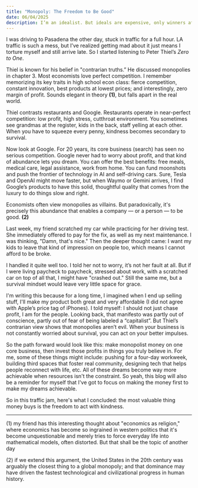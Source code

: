 ```yaml
---
title: "Monopoly: The Freedom to Be Good"
date: 06/04/2025
description: I’m an idealist. But ideals are expensive, only winners afford them.
---
```


I was driving to Pasadena the other day, stuck in traffic for a full hour. LA traffic is such a mess, but I’ve realized getting mad about it just means I torture myself and still arrive late. So I started listening to Peter Thiel’s *Zero to One*.

Thiel is known for his belief in "contrarian truths.” He discussed monopolies in chapter 3. Most economists love perfect competition. I remember memorizing its key traits in high school econ class: fierce competition, constant innovation, best products at lowest prices; and interestingly, zero margin of profit. Sounds elegant in theory **(1)**, but falls apart in the real world.

Thiel contrasts restaurants and Google. Restaurants operate in near-perfect competition: low profit, high stress, cutthroat environment. You sometimes see grandmas at the register, kids in the back, staff yelling at each other. When you have to squeeze every penny, kindness becomes secondary to survival.

Now look at Google. For 20 years, its core business (search) has seen no serious competition. Google never had to worry about profit, and that kind of abundance lets you dream. You can offer the best benefits: free meals, medical care, legal assistance, work from home. You can fund moonshots and push the frontier of technology in AI and self-driving cars. Sure, Tesla and OpenAI might move faster, but when Waymo or Gemini arrives, I find Google’s products to have this solid, thoughtful quality that comes from the luxury to do things slow and right. 

Economists often view monopolies as villains. But paradoxically, it's precisely this abundance that enables a company — or a person — to be good. **(2)**

Last week, my friend scratched my car while practicing for her driving test. She immediately offered to pay for the fix, as well as my next maintenance. I was thinking, "Damn, that's nice." Then the deeper thought came: I want my kids to leave that kind of impression on people too, which means I cannot afford to be broke.

I handled it quite well too. I told her not to worry, it’s not her fault at all. But if I were living paycheck to paycheck, stressed about work, with a scratched car on top of all that, I might have "crashed out." Still the same me, but a survival mindset would leave very little space for grace.

I'm writing this because for a long time, I imagined when I end up selling stuff, I'll make my product both great and very affordable (I did not agree with Apple’s price tag of iPhones). I told myself: I should not just chase profit, I am for the people. Looking back, that manifesto was partly out of conscience, partly out of fear of being labeled a “capitalist”. But Thiel’s contrarian view shows that monopolies aren’t evil. When your business is not constantly worried about survival, you can act on your better impulses.

So the path forward would look like this: make monopolist money on one core business, then invest those profits in things you truly believe in. For me, some of these things might include: pushing for a four-day workweek, building third spaces that foster real community, designing tech that helps people reconnect with life, etc. All of these dreams become way more achievable when resources isn't the constraint. So yeah, this blog will also be a reminder for myself that I've got to focus on making the money first to make my dreams achievable.

So in this traffic jam, here's what I concluded: the most valuable thing money buys is the freedom to act with kindness. 

---

(1) my friend has this interesting thought about "economics as religion," where economics has become so ingrained in western politics that it's become unquestionable and merely tries to force everyday life into mathematical models, often distorted. But that shall be the topic of another day

(2) if we extend this argument, the United States in the 20th century was arguably the closest thing to a global monopoly; and that dominance may have driven the fastest technological and civilizational progress in human history.
